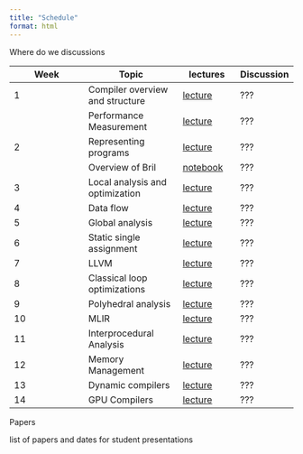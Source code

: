 ```yaml
---
title: "Schedule"
format: html
---
```


:::{.callout-caution}
Where do we  discussions
:::


| Week | Topic | lectures| Discussion|
| ---- | ----- |---|---|
| 1    | Compiler overview and structure |[lecture](../lectures/1_compiler_overview.qmd)      | ???| 
 |     | Performance Measurement         |[lecture](../lectures/2a_performance_measurement.qmd)|???|
| 2    | Representing programs           |[lecture](../lectures/2b_representation.ipynb)       |???|
|      | Overview of Bril                |[notebook](../notebooks/bril.ipynb)               |???   |
| 3    | Local analysis and optimization |[lecture](../lectures/3_local_analysis.qmd)       |???   |
| 4    | Data flow                       |[lecture](../lectures/4_data_flow.qmd)|???            |
| 5    | Global analysis                 |[lecture](../lectures/5_global.qmd)|???            |
| 6    | Static single assignment        |[lecture](../lectures/6_ssa.qmd)|???            |
| 7    | LLVM                            |[lecture](../lectures/7_llvm.qmd)|???            |
| 8    | Classical loop optimizations    |[lecture](../lectures/8_loops.qmd)|???            |
| 9    | Polyhedral analysis             |[lecture](../lectures/9_poly.qmd)|???            |
| 10   | MLIR                            |[lecture](../lectures/10_mlir.qmd)|???            |
| 11   | Interprocedural Analysis        |[lecture](../lectures/11_whole_program.qmd)|???            |
| 12   | Memory Management               |[lecture](../lectures/12_memory.qmd)|???            |
| 13   | Dynamic compilers               |[lecture](../lectures/13_dynamic_compilers.qmd)|???            |
| 14   | GPU Compilers                   |[lecture](../lectures/14_gpu_compilers.qmd)|???            |


Papers 

:::{.callout-caution}
list of papers and dates for student presentations 
:::